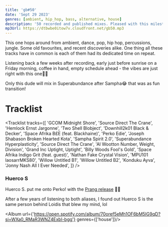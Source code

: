 ```yaml
---
title: 'gb#50'
date: 'Sept 29 2023'
genres: [ambient, hip_hop, bass, alternative, house]
description: '50 recorded and published mixes. Pleased with this milestone!'
mp3Url: https://dtbwbe0itow7v.cloudfront.net/gb50.mp3
---
```


This one hops around from ambient, dance, pop, hip hop, percussions, jungle.
Some old favourites, and recent discoveries alike. One thing all these tracks have in common is each of them had its dedicated time on repeat.

Listening back a few weeks after recording, early just before sunrise on a Friday morning, coffee in hand, empty schedule ahead - the vibes are just right with this one🙌🏾

Only this dude will mix in Superabundance after Sampha😂 that was as fun transition!

# Tracklist

<Tracklist
tracks={[
    'GCOM	Midnight Shore',
    'Source Direct	The Crane',
    'Hemlock Ernst	Jargonne',
    'Two Shell	Blobject',
    'Downhill2k01	Black & Decker',
    'Space Afrika	B£E (feat. Blackhaine)',
    'Perko	Edie',
    'Joseph Shabason	Broken Hearted Kota',
    'Sampha	Spirit 2.0',
    'Superabundance	Hyperplasticity',
    'Source Direct	The Crane',
    'Al Wootton	Number, Weight, Division',
    'Grand Inc	Uptight, Uptight',
    'Billy Woods	Fool\'s Gold',
    'Space Afrika	Indigo Grit (feat. guest)',
    'Nathan Fake	Crystal Vision',
    'MPU101	laosarrMKS80',
    'Willow	Untitled B1',
    'Willow	Untitled B2',
    'Konduku	Ayva',
    'Jonny Nash	All I Ever Needed',
  ]}
/>

### Huerco S

Huerco S. put me onto Perko! with the [Prang release](https://perko.bandcamp.com/track/prang-feat-huerco-s) 🙌🏾

<Track url={'https://open.spotify.com/track/7IYuxxjDHs0Fchho4uIFlh?si=047a6603ac4e4bd0'} genres={['percussive bass']} />

After a few years of listening to both aliases, I found out Huerco S is the same person behind Loidis
that blew my mind, lol

<Album url={'https://open.spotify.com/album/70oref5eMh1OF6bM5IG9qD?si=WXa0_RMaR3WNZ4ExbI-bgg'} genres={['house']}/>